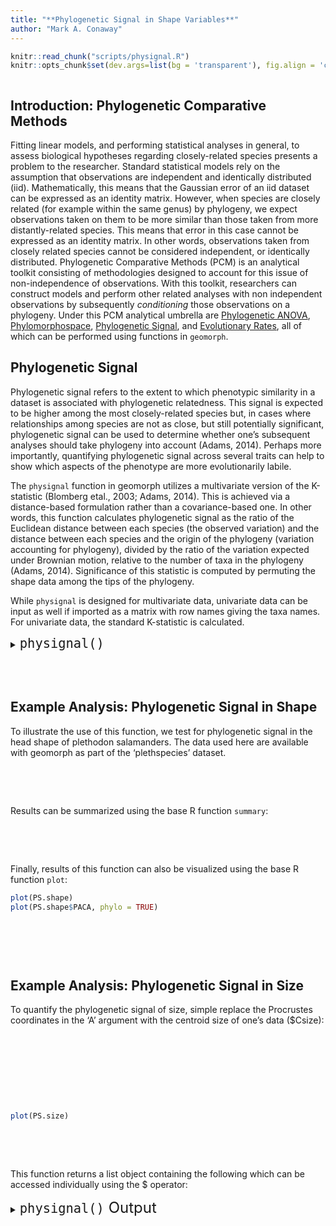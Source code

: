 ```yaml
---
title: "**Phylogenetic Signal in Shape Variables**"
author: "Mark A. Conaway"
---
```


```r
knitr::read_chunk("scripts/physignal.R")
knitr::opts_chunk$set(dev.args=list(bg = 'transparent'), fig.align = 'center', class.source = ".custom-inline", class.output = ".custom-inline")
```

```r

```

## **Introduction: Phylogenetic Comparative Methods** 

Fitting linear models, and performing statistical analyses in general, to assess biological hypotheses regarding closely-related species presents a problem to the researcher. Standard statistical models rely on the assumption that observations are independent and identically distributed (iid). Mathematically, this means that the Gaussian error of an iid dataset can be expressed as an identity matrix. However, when species are closely related (for example within the same genus) by phylogeny, we expect observations taken on them to be more similar than those taken from more distantly-related species. This means that error in this case cannot be expressed as an identity matrix. In other words, observations taken from closely related species cannot be considered independent, or identically distributed. Phylogenetic Comparative Methods (PCM) is an analytical toolkit consisting of methodologies designed to account for this issue of non-independence of observations. With this toolkit, researchers can construct models and perform other related analyses with non independent observations by subsequently $conditioning$ those observations on a phylogeny. Under this PCM analytical umbrella are [Phylogenetic ANOVA](), [Phylomorphospace](), [Phylogenetic Signal](), and [Evolutionary Rates](), all of which can be performed using functions in `geomorph`.

## **Phylogenetic Signal**

Phylogenetic signal refers to the extent to which phenotypic similarity in a dataset is associated with phylogenetic relatedness. This signal is expected to be higher among the most closely-related species but, in cases where relationships among species are not as close, but still potentially significant, phylogenetic signal can be used to determine whether one's subsequent analyses should take phylogeny into account (Adams, 2014). Perhaps more importantly, quantifying phylogenetic signal across several traits can help to show which aspects of the phenotype are more evolutionarily labile.

The `physignal` function in geomorph utilizes a multivariate version of the K-statistic (Blomberg etal., 2003; Adams, 2014). This is achieved via a distance-based formulation rather than a covariance-based one. In other words, this function calculates phylogenetic signal as the ratio of the Euclidean distance between each species (the observed variation) and the distance between each species and the origin of the phylogeny (variation accounting for phylogeny), divided by the ratio of the variation expected under Brownian motion, relative to the number of taxa in the phylogeny (Adams, 2014). Significance of this statistic is computed by permuting the shape data among the tips of the phylogeny.

While `physignal` is designed for multivariate data, univariate data can be input as well if imported as a matrix with row names giving the taxa names. For univariate data, the standard K-statistic is calculated.


<div class = "func">
<details>
  <summary> <font size="+2"> `physignal()` </font> </summary>

* $A$:	A 3D array (p x k x n) containing GPA-aligned coordinates for all specimens, or a matrix (n x variables)
* $phy$:	A phylogenetic tree of class phylo - see read.tree in library ape
* $iter$:	Number of iterations for significance testing
* $seed$:	An optional argument for setting the seed for random permutations of the resampling procedure. If left NULL (the default), the exact same P-values will be found for repeated runs of the analysis (with the same number of iterations). If seed = "random", a random seed will be used, and P-values will vary. One can also specify an integer for specific seed values, which might be of interest for advanced users.
* $print.progress$:	A logical value to indicate whether a progress bar should be printed to the screen. This is helpful for long-running analyses.

</details>
</div>
<br></br>

## **Example Analysis: Phylogenetic Signal in Shape**

To illustrate the use of this function, we test for phylogenetic signal in the head shape of plethodon salamanders. The data used here are available with geomorph as part of the 'plethspecies' dataset. 

<div class = "code">
```r

```
</div>
<br></br>

Results can be summarized using the base R function `summary`:
<div class = "code">
```r

```
</div>
<br></br>

Finally, results of this function can also be visualized using the base R function `plot`:
<div class = "code">
```r
plot(PS.shape)
plot(PS.shape$PACA, phylo = TRUE)
```
</div>
```r

```


```r

```

<br></br>

## **Example Analysis: Phylogenetic Signal in Size**

To quantify the phylogenetic signal of size, simple replace the Procrustes coordinates in the 'A' argument with the centroid size of one's data ($Csize):

<div class = "code">
```r

```
</div>
<br></br>

<div class = "code">
```r

```
</div>
<br></br>

<div class = "code">
```r
plot(PS.size)
```
</div>
```r

```
<br></br>

This function returns a list object containing the following which can be accessed individually using the $ operator:

<div class = "func">
<details>
  <summary> <font size="+2"> `physignal()` Output </font> </summary>

* $phy.signal$:	The estimate of phylogenetic signal.
* $pvalue$:	The significance level of the observed signal.
* $random.K$:	Each random K-statistic from random permutations.
* $permutations$:	The number of random permutations used in the resampling procedure.
* $PACA$:	A phylogenetically aligned component analysis, based on OLS residuals.
* $K.by.p$:	The phylogenetic signal in 1, 1:2, 1:3, ..., 1:p dimensions, for the p components from PACA.
* $call$:	The matched call (input code)

</details>
</div>

